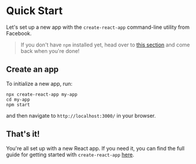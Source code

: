 # Quick Start

Let's set up a new app with the `create-react-app` command-line utility from Facebook.

> If you don't have `npm` installed yet, head over to [this section](/environment/setup_and_tools/npm) and come back when you're done!

## Create an app

To initialize a new app, run:

```
npx create-react-app my-app
cd my-app
npm start
```

and then navigate to `http://localhost:3000/` in your browser.

## That's it!

You're all set up with a new React app. If you need it, you can find the full guide for getting started with `create-react-app` [here](https://github.com/facebook/create-react-app#getting-started).
